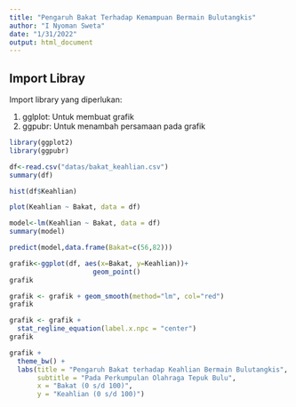 ```yaml
---
title: "Pengaruh Bakat Terhadap Kemampuan Bermain Bulutangkis"
author: "I Nyoman Sweta"
date: "1/31/2022"
output: html_document
---
```

## Import Libray
Import library yang diperlukan:

1. gglplot: Untuk membuat grafik
1. ggpubr: Untuk menambah persamaan pada grafik

```r
library(ggplot2)
library(ggpubr)
```


```r
df<-read.csv("datas/bakat_keahlian.csv")
summary(df)
```

```r
hist(df$Keahlian)
```

```r
plot(Keahlian ~ Bakat, data = df)
```

```r
model<-lm(Keahlian ~ Bakat, data = df)
summary(model)
```
```r
predict(model,data.frame(Bakat=c(56,82)))
```


```r
grafik<-ggplot(df, aes(x=Bakat, y=Keahlian))+
                     geom_point()
grafik
```

```r
grafik <- grafik + geom_smooth(method="lm", col="red")
grafik
```
```r
grafik <- grafik + 
  stat_regline_equation(label.x.npc = "center")
grafik
```
```r
grafik +
  theme_bw() +
  labs(title = "Pengaruh Bakat terhadap Keahlian Bermain Bulutangkis",
       subtitle = "Pada Perkumpulan Olahraga Tepuk Bulu",
       x = "Bakat (0 s/d 100)",
       y = "Keahlian (0 s/d 100)")
```

